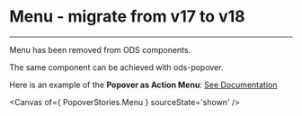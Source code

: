 
<Meta title="ODS Components/Actions/Menu/Migration From 17.x" />

# Menu - migrate from v17 to v18
----

Menu has been removed from ODS components.

The same component can be achieved with ods-popover.

Here is an example of the **Popover as Action Menu**: [See Documentation](?path=/docs/ods-components-user-feedback-popover--documentation#popover-as-action-menu)

<Canvas of={ PopoverStories.Menu } sourceState='shown' />
